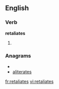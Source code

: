 
==English==

===Verb===
'''retaliates'''

# {{third-person singular of|[[retaliate]]}}

===Anagrams===
* {{alphagram|aaeeilrstt}}
* [[aliterates#English|aliterates]]

[[fr:retaliates]]
[[vi:retaliates]]